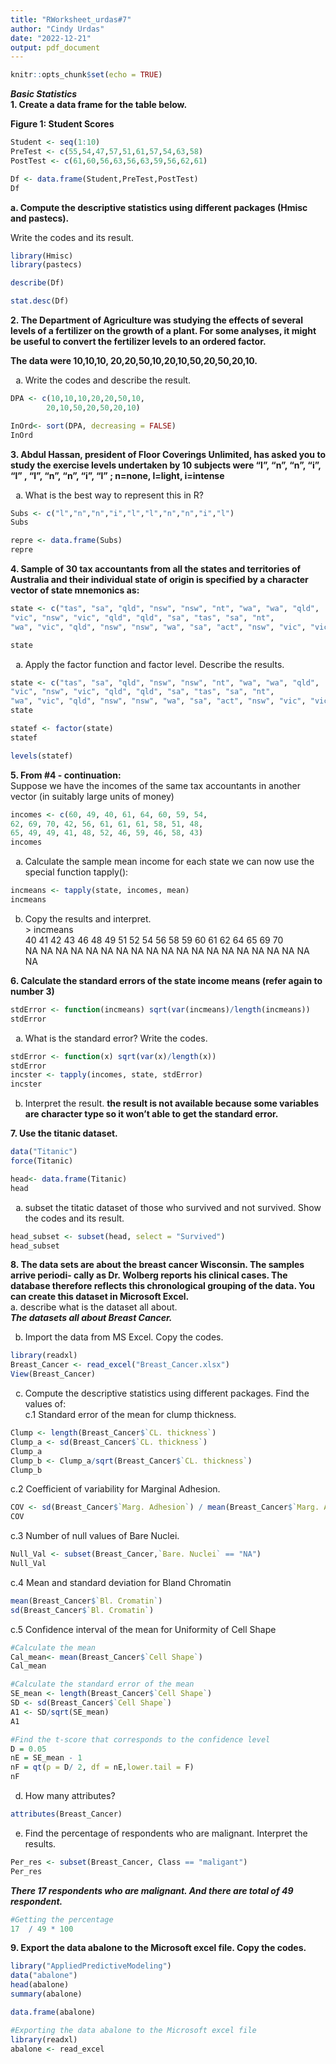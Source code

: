 ```yaml
---
title: "RWorksheet_urdas#7"
author: "Cindy Urdas"
date: "2022-12-21"
output: pdf_document
---
```


```r
knitr::opts_chunk$set(echo = TRUE)
```

***Basic Statistics***\
**1.	Create a data frame for the table below.**\

**Figure 1: Student Scores**\
```r
Student <- seq(1:10)
PreTest <- c(55,54,47,57,51,61,57,54,63,58)
PostTest <- c(61,60,56,63,56,63,59,56,62,61)

Df <- data.frame(Student,PreTest,PostTest)
Df

```
**a. Compute the descriptive statistics using different packages (Hmisc and pastecs).**\

Write the codes and its result.\

```r
library(Hmisc)
library(pastecs)

describe(Df)

stat.desc(Df)

```
**2.	The Department of Agriculture was studying the effects of several levels of a fertilizer on the growth of a plant. For some analyses, it might be useful to convert the fertilizer levels to an ordered factor.**\

**The data were 10,10,10, 20,20,50,10,20,10,50,20,50,20,10.**\

a.	Write the codes and describe the result.\
```r
DPA <- c(10,10,10,20,20,50,10,
        20,10,50,20,50,20,10)

InOrd<- sort(DPA, decreasing = FALSE)
InOrd
```
**3.	Abdul Hassan, president of Floor Coverings Unlimited, has asked you to study the exercise levels undertaken by 10 subjects were “l”, “n”, “n”, “i”, “l” , “l”, “n”, “n”, “i”, “l” ; n=none, l=light, i=intense**\

a.	What is the best way to represent this in R?\
```r
Subs <- c("l","n","n","i","l","l","n","n","i","l")
Subs

repre <- data.frame(Subs)
repre

```
**4.	Sample of 30 tax accountants from all the states and territories of Australia and their individual state of origin is specified by a character vector of state mnemonics as:**\

```r
state <- c("tas", "sa", "qld", "nsw", "nsw", "nt", "wa", "wa", "qld",
"vic", "nsw", "vic", "qld", "qld", "sa", "tas", "sa", "nt",
"wa", "vic", "qld", "nsw", "nsw", "wa", "sa", "act", "nsw", "vic", "vic", "act")

state
```
a.	Apply the factor function and factor level. Describe the results.\
```r
state <- c("tas", "sa", "qld", "nsw", "nsw", "nt", "wa", "wa", "qld",
"vic", "nsw", "vic", "qld", "qld", "sa", "tas", "sa", "nt",
"wa", "vic", "qld", "nsw", "nsw", "wa", "sa", "act", "nsw", "vic", "vic", "act")
state

statef <- factor(state)
statef

levels(statef)
```

**5.	From #4 - continuation:**\
Suppose we have the incomes of the same tax accountants in another vector (in suitably large units of money)\

```r
incomes <- c(60, 49, 40, 61, 64, 60, 59, 54,
62, 69, 70, 42, 56, 61, 61, 61, 58, 51, 48,
65, 49, 49, 41, 48, 52, 46, 59, 46, 58, 43)
incomes
```

a.	Calculate the sample mean income for each state we can now use the special function tapply():\
```r
incmeans <- tapply(state, incomes, mean)
incmeans
```
b.	Copy the results and interpret.\
> incmeans\
40 41 42 43 46 48 49 51 52 54 56 58 59 60 61 62 64 65 69 70\
NA NA NA NA NA NA NA NA NA NA NA NA NA NA NA NA NA NA NA NA\ 


**6.	Calculate the standard errors of the state income means (refer again to number 3)**\
```r
stdError <- function(incmeans) sqrt(var(incmeans)/length(incmeans))
stdError
```

a.	What is the standard error? Write the codes.\
```r
stdError <- function(x) sqrt(var(x)/length(x))
stdError
incster <- tapply(incomes, state, stdError)
incster
```

b.	Interpret the result.
 **the result is not available because some variables are character type so it won't able to get the standard error.**

**7.	Use the titanic dataset.**\
```r
data("Titanic")
force(Titanic)

head<- data.frame(Titanic)
head
```
a.	subset the titatic dataset of those who survived and not survived. Show the codes and its result.\
```r
head_subset <- subset(head, select = "Survived")
head_subset
```
**8.	The data sets are about the breast cancer Wisconsin. The samples arrive periodi- cally as Dr. Wolberg reports his clinical cases. The database therefore reflects this chronological grouping of the data. You can create this dataset in Microsoft Excel.**\
a.	describe what is the dataset all about.\
***The datasets all about Breast Cancer.***\

b.	Import the data from MS Excel. Copy the codes.\
```r
library(readxl)
Breast_Cancer <- read_excel("Breast_Cancer.xlsx")
View(Breast_Cancer)
```

c.	Compute the descriptive statistics using different packages. Find the values of:\
c.1	Standard error of the mean for clump thickness.\
```r
Clump <- length(Breast_Cancer$`CL. thickness`)
Clump_a <- sd(Breast_Cancer$`CL. thickness`)
Clump_a 
Clump_b <- Clump_a/sqrt(Breast_Cancer$`CL. thickness`)
Clump_b
```
c.2	Coefficient of variability for Marginal Adhesion.\
```r
COV <- sd(Breast_Cancer$`Marg. Adhesion`) / mean(Breast_Cancer$`Marg. Adhesion`)* 100
COV
```
c.3	Number of null values of Bare Nuclei.\
```r
Null_Val <- subset(Breast_Cancer,`Bare. Nuclei` == "NA")
Null_Val
```
c.4	Mean and standard deviation for Bland Chromatin\
```r
mean(Breast_Cancer$`Bl. Cromatin`)
sd(Breast_Cancer$`Bl. Cromatin`)
```
c.5	Confidence interval of the mean for Uniformity of Cell Shape\
```r
#Calculate the mean
Cal_mean<- mean(Breast_Cancer$`Cell Shape`)
Cal_mean

#Calculate the standard error of the mean
SE_mean <- length(Breast_Cancer$`Cell Shape`)
SD <- sd(Breast_Cancer$`Cell Shape`)
A1 <- SD/sqrt(SE_mean)
A1

#Find the t-score that corresponds to the confidence level
D = 0.05
nE = SE_mean - 1
nF = qt(p = D/ 2, df = nE,lower.tail = F)
nF

```
d.	How many attributes?\
```r
attributes(Breast_Cancer)
```
e.	Find the percentage of respondents who are malignant. Interpret the results.\
```r
Per_res <- subset(Breast_Cancer, Class == "maligant")
Per_res

```
***There 17 respondents who are malignant.
And there are total of 49 respondent.***\

```r
#Getting the percentage
17  / 49 * 100
```

**9.	Export the data abalone to the Microsoft excel file. Copy the codes.**

```r
library("AppliedPredictiveModeling")
data("abalone")
head(abalone)
summary(abalone)

data.frame(abalone)

#Exporting the data abalone to the Microsoft excel file
library(readxl)
abalone <- read_excel
```






 




















